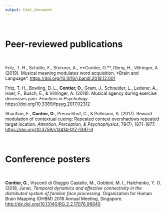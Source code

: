 ```yaml
---
output: html_document
---
```



<br/>

# Peer-reviewed publications

<br/>

<p class="hangingindent"; charset="utf-8">
  Fritz, T. H., Sch&uuml;tte, F., Steixner, A., **Contier, O.**, Obrig, H., Villringer, A. (2019). Musical meaning modulates word acquisition. *Brain and Language*. <a href="https://doi.org/10.1016/j.bandl.2018.12.001"> https://doi.org/10.1016/j.bandl.2018.12.001</a>
</p>

<p class="hangingindent">
  Fritz, T. H., Bowling, D. L., **Contier, O.**, Grant, J., Schneider, L., Lederer, A., Hoer, F., Busch, E., & Villringer, A. (2018). Musical agency during exercise decreases pain. *Frontiers in Psychology*. <a href="https://doi.org/10.3389/fpsyg.2017.02312"> https://doi.org/10.3389/fpsyg.2017.02312</a>
</p>


<p class="hangingindent"> Sharifian, F., **Contier, O.**, Preuschhof, C., & Pollmann, S. (2017). Reward modulation of contextual cueing: Repeated context overshadows repeated target location. *Attention, Perception, & Psychophysics*, 79(7), 1871-1877. <a href="https://doi.org/10.3758/s13414-017-1397-3"> https://doi.org/10.3758/s13414-017-1397-3</a></p>


<br/>

# Conference posters

<br/>

<p class="hangingindent"> **Contier, O.**, Visconti di Oleggio Castello, M., Gobbini, M. I., Halchenko, Y. O. (2018, June). *Temporal dynamics and effective connectivity in the distributed system of familiar face processing*. Organization for Human Brain Mapping (OHBM) 2018 Annual Meeting, Singapore. <a href="http://dx.doi.org/10.13140/RG.2.2.17076.96640"> http://dx.doi.org/10.13140/RG.2.2.17076.96640</a></p>

